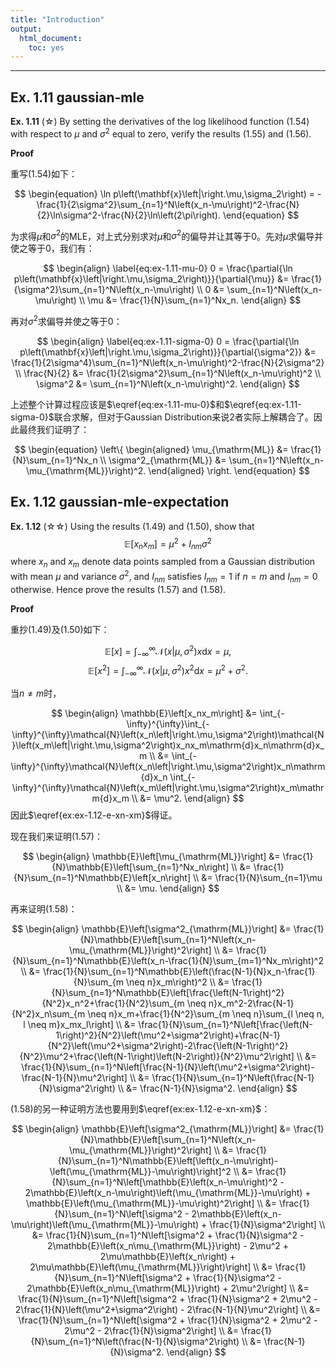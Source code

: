 ```yaml
---
title: "Introduction"
output:
  html_document:
    toc: yes
---
```


<script type="text/x-mathjax-config">
MathJax.Hub.Config({
  TeX: { equationNumbers: { autoNumber: "AMS" } }
});
</script>

---

## Ex. 1.11 gaussian-mle

**Ex. 1.11** (☆) By setting the derivatives of the log likelihood function (1.54) with respect to $\mu$ and $\sigma^2$ equal to zero, verify the results (1.55) and (1.56).

**Proof**

重写(1.54)如下：

$$
\begin{equation}
\ln p\left(\mathbf{x}\left|\right.\mu,\sigma_2\right) = -\frac{1}{2\sigma^2}\sum_{n=1}^N\left(x_n-\mu\right)^2-\frac{N}{2}\ln\sigma^2-\frac{N}{2}\ln\left(2\pi\right).
\end{equation}
$$

为求得$\mu$和$\sigma^2$的MLE，对上式分别求对$\mu$和$\sigma^2$的偏导并让其等于$0$。先对$\mu$求偏导并使之等于$0$，我们有：

$$
\begin{align}
\label{eq:ex-1.11-mu-0}
0 = \frac{\partial{\ln p\left(\mathbf{x}\left|\right.\mu,\sigma_2\right)}}{\partial{\mu}} &= \frac{1}{\sigma^2}\sum_{n=1}^N\left(x_n-\mu\right) \\
0 &= \sum_{n=1}^N\left(x_n-\mu\right) \\
\mu &= \frac{1}{N}\sum_{n=1}^Nx_n.
\end{align}
$$

再对$\sigma^2$求偏导并使之等于$0$：

$$
\begin{align}
\label{eq:ex-1.11-sigma-0}
0 = \frac{\partial{\ln p\left(\mathbf{x}\left|\right.\mu,\sigma_2\right)}}{\partial{\sigma^2}} &= \frac{1}{2\sigma^4}\sum_{n=1}^N\left(x_n-\mu\right)^2-\frac{N}{2\sigma^2} \\
\frac{N}{2} &= \frac{1}{2\sigma^2}\sum_{n=1}^N\left(x_n-\mu\right)^2 \\
\sigma^2 &= \sum_{n=1}^N\left(x_n-\mu\right)^2.
\end{align}
$$

上述整个计算过程应该是$\eqref{eq:ex-1.11-mu-0}$和$\eqref{eq:ex-1.11-sigma-0}$联合求解，但对于Gaussian Distribution来说2者实际上解耦合了。因此最终我们证明了：

$$
\begin{equation}
\left\{
\begin{aligned}
\mu_{\mathrm{ML}} &= \frac{1}{N}\sum_{n=1}^Nx_n \\
\sigma^2_{\mathrm{ML}} &= \sum_{n=1}^N\left(x_n-\mu_{\mathrm{ML}}\right)^2.
\end{aligned}
\right.
\end{equation}
$$

## Ex. 1.12 gaussian-mle-expectation

**Ex. 1.12** (☆☆) Using the results (1.49) and (1.50), show that
$$
\begin{equation}
\label{ex:ex-1.12-e-xn-xm}
\mathbb{E}\left[x_nx_m\right] = \mu^2 + I_{nm}\sigma^2
\end{equation}
$$
where $x_n$ and $x_m$ denote data points sampled from a Gaussian distribution with mean $\mu$ and variance $\sigma^2$, and $I_{nm}$ satisfies $I_{nm}=1$ if $n=m$ and $I_{nm}=0$ otherwise. Hence prove the results (1.57) and (1.58).

**Proof**

重抄(1.49)及(1.50)如下：

$$
\begin{equation}
\mathbb{E}\left[x\right] = \int_{-\infty}^{\infty}\mathcal{N}\left(x\left|\right.\mu,\sigma^2\right)x\mathrm{d}x = \mu,
\end{equation}
$$
$$
\begin{equation}
\mathbb{E}\left[x^2\right] = \int_{-\infty}^{\infty}\mathcal{N}\left(x\left|\right.\mu,\sigma^2\right)x^2\mathrm{d}x = \mu^2 + \sigma^2.
\end{equation}
$$

当$n \neq m$时，

$$
\begin{align}
\mathbb{E}\left[x_nx_m\right]
&= \int_{-\infty}^{\infty}\int_{-\infty}^{\infty}\mathcal{N}\left(x_n\left|\right.\mu,\sigma^2\right)\mathcal{N}\left(x_m\left|\right.\mu,\sigma^2\right)x_nx_m\mathrm{d}x_n\mathrm{d}x_m \\
&= \int_{-\infty}^{\infty}\mathcal{N}\left(x_n\left|\right.\mu,\sigma^2\right)x_n\mathrm{d}x_n \int_{-\infty}^{\infty}\mathcal{N}\left(x_m\left|\right.\mu,\sigma^2\right)x_m\mathrm{d}x_m \\
&= \mu^2.
\end{align}
$$
因此$\eqref{ex:ex-1.12-e-xn-xm}$得证。

现在我们来证明(1.57)：

$$
\begin{align}
\mathbb{E}\left[\mu_{\mathrm{ML}}\right] &= \frac{1}{N}\mathbb{E}\left[\sum_{n=1}^Nx_n\right] \\
&= \frac{1}{N}\sum_{n=1}^N\mathbb{E}\left[x_n\right] \\
&= \frac{1}{N}\sum_{n=1}\mu \\
&= \mu.
\end{align}
$$

再来证明(1.58)：

$$
\begin{align}
\mathbb{E}\left[\sigma^2_{\mathrm{ML}}\right]
&= \frac{1}{N}\mathbb{E}\left[\sum_{n=1}^N\left(x_n-\mu_{\mathrm{ML}}\right)^2\right] \\
&= \frac{1}{N}\sum_{n=1}^N\mathbb{E}\left(x_n-\frac{1}{N}\sum_{m=1}^Nx_m\right)^2 \\
&= \frac{1}{N}\sum_{n=1}^N\mathbb{E}\left(\frac{N-1}{N}x_n-\frac{1}{N}\sum_{m \neq n}x_m\right)^2 \\
&= \frac{1}{N}\sum_{n=1}^N\mathbb{E}\left[\frac{\left(N-1\right)^2}{N^2}x_n^2+\frac{1}{N^2}\sum_{m \neq n}x_m^2-2\frac{N-1}{N^2}x_n\sum_{m \neq n}x_m+\frac{1}{N^2}\sum_{m \neq n}\sum_{l \neq n, l \neq m}x_mx_l\right] \\
&= \frac{1}{N}\sum_{n=1}^N\left[\frac{\left(N-1\right)^2}{N^2}\left(\mu^2+\sigma^2\right)+\frac{N-1}{N^2}\left(\mu^2+\sigma^2\right)-2\frac{\left(N-1\right)^2}{N^2}\mu^2+\frac{\left(N-1\right)\left(N-2\right)}{N^2}\mu^2\right] \\
&= \frac{1}{N}\sum_{n=1}^N\left[\frac{N-1}{N}\left(\mu^2+\sigma^2\right)-\frac{N-1}{N}\mu^2\right] \\
&= \frac{1}{N}\sum_{n=1}^N\left(\frac{N-1}{N}\sigma^2\right) \\
&= \frac{N-1}{N}\sigma^2.
\end{align}
$$

(1.58)的另一种证明方法也要用到$\eqref{ex:ex-1.12-e-xn-xm}$：

$$
\begin{align}
\mathbb{E}\left[\sigma^2_{\mathrm{ML}}\right]
&= \frac{1}{N}\mathbb{E}\left[\sum_{n=1}^N\left(x_n-\mu_{\mathrm{ML}}\right)^2\right] \\
&= \frac{1}{N}\sum_{n=1}^N\mathbb{E}\left[\left(x_n-\mu\right)-\left(\mu_{\mathrm{ML}}-\mu\right)\right]^2 \\
&= \frac{1}{N}\sum_{n=1}^N\left[\mathbb{E}\left(x_n-\mu\right)^2 - 2\mathbb{E}\left(x_n-\mu\right)\left(\mu_{\mathrm{ML}}-\mu\right) + \mathbb{E}\left(\mu_{\mathrm{ML}}-\mu\right)^2\right] \\
&= \frac{1}{N}\sum_{n=1}^N\left[\sigma^2 - 2\mathbb{E}\left(x_n-\mu\right)\left(\mu_{\mathrm{ML}}-\mu\right) + \frac{1}{N}\sigma^2\right] \\
&= \frac{1}{N}\sum_{n=1}^N\left[\sigma^2 + \frac{1}{N}\sigma^2 - 2\mathbb{E}\left(x_n\mu_{\mathrm{ML}}\right) - 2\mu^2 + 2\mu\mathbb{E}\left(x_n\right) + 2\mu\mathbb{E}\left(\mu_{\mathrm{ML}}\right)\right] \\
&= \frac{1}{N}\sum_{n=1}^N\left[\sigma^2 + \frac{1}{N}\sigma^2 - 2\mathbb{E}\left(x_n\mu_{\mathrm{ML}}\right) + 2\mu^2\right] \\
&= \frac{1}{N}\sum_{n=1}^N\left[\sigma^2 + \frac{1}{N}\sigma^2 + 2\mu^2 - 2\frac{1}{N}\left(\mu^2+\sigma^2\right) - 2\frac{N-1}{N}\mu^2\right] \\
&= \frac{1}{N}\sum_{n=1}^N\left[\sigma^2 + \frac{1}{N}\sigma^2 + 2\mu^2 - 2\mu^2 - 2\frac{1}{N}\sigma^2\right] \\
&= \frac{1}{N}\sum_{n=1}^N\left(\frac{N-1}{N}\sigma^2\right) \\
&= \frac{N-1}{N}\sigma^2.
\end{align}
$$

